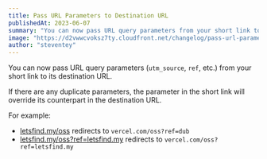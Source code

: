 ```yaml
---
title: Pass URL Parameters to Destination URL
publishedAt: 2023-06-07
summary: "You can now pass URL query parameters from your short link to its destination URL."
image: "https://d2vwwcvoksz7ty.cloudfront.net/changelog/pass-url-parameters.png"
author: "steventey"
---
```


You can now pass URL query parameters (`utm_source`, `ref`, etc.) from your short link to its destination URL.

If there are any duplicate parameters, the parameter in the short link will override its counterpart in the destination URL.

For example:

- [letsfind.my/oss](https://letsfind.my/oss) redirects to `vercel.com/oss?ref=dub`
- [letsfind.my/oss?ref=letsfind.my](https://letsfind.my/oss?ref=letsfind.my) redirects to `vercel.com/oss?ref=letsfind.my`
